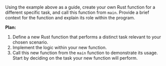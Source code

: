 Using the example above as a guide, create your own Rust function for a different specific task, and call this function from `main`. Provide a brief context for the function and explain its role within the program.



**Plan:**
1. Define a new Rust function that performs a distinct task relevant to your chosen scenario.
2. Implement the logic within your new function.
3. Call this new function from the `main` function to demonstrate its usage. Start by deciding on the task your new function will perform.